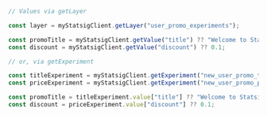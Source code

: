 ```typescript
// Values via getLayer

const layer = myStatsigClient.getLayer("user_promo_experiments");

const promoTitle = myStatsigClient.getValue("title") ?? "Welcome to Statsig!";
const discount = myStatsigClient.getValue("discount") ?? 0.1;

// or, via getExperiment

const titleExperiment = myStatsigClient.getExperiment("new_user_promo_title");
const priceExperiment = myStatsigClient.getExperiment("new_user_promo_price");

const promoTitle = titleExperiment.value["title"] ?? "Welcome to Statsig!";
const discount = priceExperiment.value["discount"] ?? 0.1;
```
